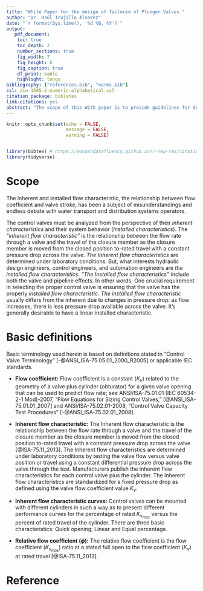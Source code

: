 ```yaml
---
title: "White Paper for the design of Tailored of Plunger Valves."
author: "Dr. Raúl Trujillo Álvarez"
date: "`r format(Sys.time(), '%d %B, %Y')`"
output: 
   pdf_document:
    toc: true
    toc_depth: 2
    number_sections: true
    fig_width: 7
    fig_height: 6
    fig_caption: true
    df_print: kable
    highlight: tango
bibliography: ["references.bib", "norms.bib"] 
csl: din-1505-2-numeric-alphabetical.csl
citation_package: biblatex
link-citations: yes
abstract: "The scope of this With paper is to provide guidelines for designing the Inherent Control Valve Flow Characteristics in such a way as to allow linear Installed Flow Characteristics."
---
```


```r
knitr::opts_chunk$set(echo = FALSE, 
                      message = FALSE, 
                      warning = FALSE)


library(bibtex) # https://monashdatafluency.github.io/r-rep-res/citations.html
library(tidyverse)

```

# Scope

The inherent and installed flow characteristic, the relationship between flow coefficient and valve stroke, has been a subject of misunderstandings and endless debate with water transport and distribution systems operators. 

The control valves must be analyzed from the perspective of their *inherent characteristics* and their system behavior (*Installed characteristics*). The *“inherent flow characteristic”* is the relationship between the flow rate through a valve and the travel of the closure member as the closure member is moved from the closed position to-rated travel with a constant pressure drop across the valve. *The Inherent flow characteristics* are determined under laboratory conditions. But, what interests hydraulic design engineers, control engineers, and automation engineers are *the installed flow characteristics*. *“The Installed flow characteristics”* include both the valve and pipeline effects. In other words, One crucial requirement in selecting the proper control valve is ensuring that the valve has the properly *installed flow characteristic*. *The installed flow characteristic* usually differs from the inherent due to changes in pressure drop: as flow increases, there is less pressure drop available across the valve. It’s generally desirable to have a linear installed characteristic.

# Basic definitions

Basic terminology used herein is based on definitions stated in "Control Valve Terminology" [-@ANSI_ISA-75.05.01_2000_R2005] or applicable IEC standards.

- **Flow coefficient:** Flow coefficient is a constant ($K_v$) related to the geometry of a valve plus cylinder (obturator) for a given valve opening that can be used to predict flow rate; see ANSI/ISA-75.01.01 (IEC 60534-2-1 Mod)-2007, "Flow Equations for Sizing Control Valves," [@ANSI_ISA-75.01.01_2007] and ANSI/ISA-75.02.01-2008, "Control Valve Capacity Test Procedures" [-@ANSI_ISA-75.02.01_2008].

- **Inherent flow characteristic:** The Inherent flow characteristic is the relationship between the flow rate through a valve and the travel of the closure member as the closure member is moved from the closed position to-rated travel with a constant pressure drop across the valve [@ISA-75.11_2013]. The Inherent flow characteristics are determined under laboratory conditions by testing the valve flow versus valve position or travel using a constant differential pressure drop across the valve through the test. Manufacturers publish the inherent flow characteristics for each control valve plus the cylinder. The Inherent flow characteristics are standardized for a fixed pressure drop as defined using the valve flow coefficient value $K_v$. 

- **Inherent flow characteristic curves:** Control valves can be mounted with different cylinders in such a way as to present different performance curves for the percentage of rated $K_{v_{max}}$ versus the percent of rated travel of the cylinder. There are three basic characteristics: Quick opening; Linear and Equal percentage.

- **Relative flow coefficient ($\phi$):**  The relative flow coefficient is the flow coefficient ($K_{v_{max}}$) ratio at a stated full open to the flow coefficient ($K_{v}$) at rated travel [@ISA-75.11_2013].



# Reference

